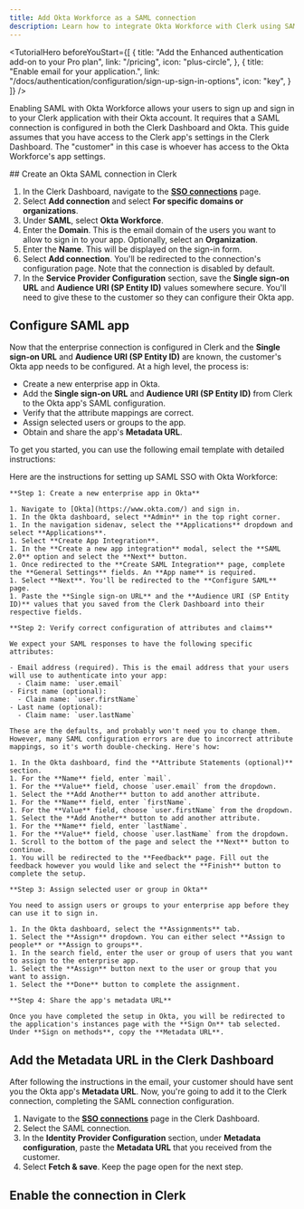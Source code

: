 ```yaml
---
title: Add Okta Workforce as a SAML connection
description: Learn how to integrate Okta Workforce with Clerk using SAML SSO.
---
```


<TutorialHero
  beforeYouStart={[
    {
      title: "Add the Enhanced authentication add-on to your Pro plan",
      link: "/pricing",
      icon: "plus-circle",
    },
    {
      title: "Enable email for your application.",
      link: "/docs/authentication/configuration/sign-up-sign-in-options",
      icon: "key",
    }
  ]}
/>

Enabling SAML with Okta Workforce allows your users to sign up and sign in to your Clerk application with their Okta account. It requires that a SAML connection is configured in both the Clerk Dashboard and Okta. This guide assumes that you have access to the Clerk app's settings in the Clerk Dashboard. The "customer" in this case is whoever has access to the Okta Workforce's app settings.

<Steps>
  ## Create an Okta SAML connection in Clerk

  1. In the Clerk Dashboard, navigate to the [**SSO connections**](https://dashboard.clerk.com/last-active?path=user-authentication/sso-connections) page.
  1. Select **Add connection** and select **For specific domains or organizations**.
  1. Under **SAML**, select **Okta Workforce**.
  1. Enter the **Domain**. This is the email domain of the users you want to allow to sign in to your app. Optionally, select an **Organization**.
  1. Enter the **Name**. This will be displayed on the sign-in form.
  1. Select **Add connection**. You'll be redirected to the connection's configuration page. Note that the connection is disabled by default.
  1. In the **Service Provider Configuration** section, save the **Single sign-on URL** and **Audience URI (SP Entity ID)** values somewhere secure. You'll need to give these to the customer so they can configure their Okta app.

  ## Configure SAML app

  Now that the enterprise connection is configured in Clerk and the **Single sign-on URL** and **Audience URI (SP Entity ID)** are known, the customer's Okta app needs to be configured. At a high level, the process is:

  - Create a new enterprise app in Okta.
  - Add the **Single sign-on URL** and **Audience URI (SP Entity ID)** from Clerk to the Okta app's SAML configuration.
  - Verify that the attribute mappings are correct.
  - Assign selected users or groups to the app.
  - Obtain and share the app's **Metadata URL**.

  To get you started, you can use the following email template with detailed instructions:

  <Copyable as="html">
    Here are the instructions for setting up SAML SSO with Okta Workforce:

    **Step 1: Create a new enterprise app in Okta**

    1. Navigate to [Okta](https://www.okta.com/) and sign in.
    1. In the Okta dashboard, select **Admin** in the top right corner.
    1. In the navigation sidenav, select the **Applications** dropdown and select **Applications**.
    1. Select **Create App Integration**.
    1. In the **Create a new app integration** modal, select the **SAML 2.0** option and select the **Next** button.
    1. Once redirected to the **Create SAML Integration** page, complete the **General Settings** fields. An **App name** is required.
    1. Select **Next**. You'll be redirected to the **Configure SAML** page.
    1. Paste the **Single sign-on URL** and the **Audience URI (SP Entity ID)** values that you saved from the Clerk Dashboard into their respective fields.

    **Step 2: Verify correct configuration of attributes and claims**

    We expect your SAML responses to have the following specific attributes:

    - Email address (required). This is the email address that your users will use to authenticate into your app:
      - Claim name: `user.email`
    - First name (optional):
      - Claim name: `user.firstName`
    - Last name (optional):
      - Claim name: `user.lastName`

    These are the defaults, and probably won't need you to change them. However, many SAML configuration errors are due to incorrect attribute mappings, so it's worth double-checking. Here's how:

    1. In the Okta dashboard, find the **Attribute Statements (optional)** section.
    1. For the **Name** field, enter `mail`.
    1. For the **Value** field, choose `user.email` from the dropdown.
    1. Select the **Add Another** button to add another attribute.
    1. For the **Name** field, enter `firstName`.
    1. For the **Value** field, choose `user.firstName` from the dropdown.
    1. Select the **Add Another** button to add another attribute.
    1. For the **Name** field, enter `lastName`.
    1. For the **Value** field, choose `user.lastName` from the dropdown.
    1. Scroll to the bottom of the page and select the **Next** button to continue.
    1. You will be redirected to the **Feedback** page. Fill out the feedback however you would like and select the **Finish** button to complete the setup.

    **Step 3: Assign selected user or group in Okta**

    You need to assign users or groups to your enterprise app before they can use it to sign in.

    1. In the Okta dashboard, select the **Assignments** tab.
    1. Select the **Assign** dropdown. You can either select **Assign to people** or **Assign to groups**.
    1. In the search field, enter the user or group of users that you want to assign to the enterprise app.
    1. Select the **Assign** button next to the user or group that you want to assign.
    1. Select the **Done** button to complete the assignment.

    **Step 4: Share the app's metadata URL**

    Once you have completed the setup in Okta, you will be redirected to the application's instances page with the **Sign On** tab selected. Under **Sign on methods**, copy the **Metadata URL**.
  </Copyable>

  ## Add the Metadata URL in the Clerk Dashboard

  After following the instructions in the email, your customer should have sent you the Okta app's **Metadata URL**. Now, you're going to add it to the Clerk connection, completing the SAML connection configuration.

  1. Navigate to the [**SSO connections**](https://dashboard.clerk.com/last-active?path=user-authentication/sso-connections) page in the Clerk Dashboard.
  1. Select the SAML connection.
  1. In the **Identity Provider Configuration** section, under **Metadata configuration**, paste the **Metadata URL** that you received from the customer.
  1. Select **Fetch & save**. Keep the page open for the next step.

  ## Enable the connection in Clerk

  <Include src="_partials/authentication/saml/enable-connection" />
</Steps>
